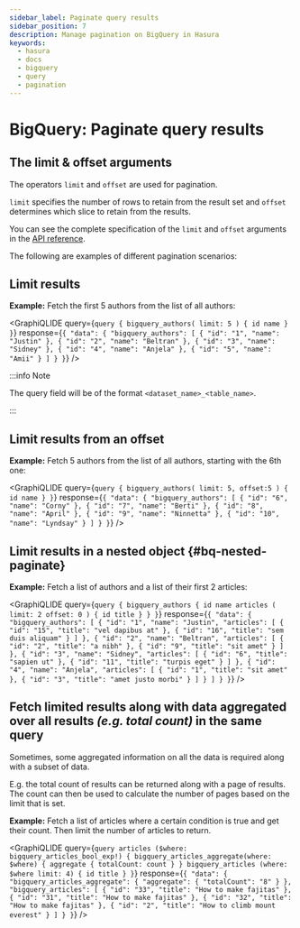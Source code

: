 ```yaml
---
sidebar_label: Paginate query results
sidebar_position: 7
description: Manage pagination on BigQuery in Hasura
keywords:
  - hasura
  - docs
  - bigquery
  - query
  - pagination
---
```



# BigQuery: Paginate query results

## The **limit** & **offset** arguments

The operators `limit` and `offset` are used for pagination.

`limit` specifies the number of rows to retain from the result set and
`offset` determines which slice to retain from the results.

You can see the complete specification of the `limit` and `offset`
arguments in the [API reference](/api-reference/graphql-api/query.mdx#paginationexp).

The following are examples of different pagination scenarios:

## Limit results

**Example:** Fetch the first 5 authors from the list of all authors:

<GraphiQLIDE
  query={`query {
  bigquery_authors(
    limit: 5
  ) {
    id
    name
  }
}`}
response={`{
  "data": {
    "bigquery_authors": [
      {
        "id": "1",
        "name": "Justin"
      },
      {
        "id": "2",
        "name": "Beltran"
      },
      {
        "id": "3",
        "name": "Sidney"
      },
      {
        "id": "4",
        "name": "Anjela"
      },
      {
        "id": "5",
        "name": "Amii"
      }
    ]
  }
}`}
/>

:::info Note

The query field will be of the format `<dataset_name>_<table_name>`.

:::

## Limit results from an offset

**Example:** Fetch 5 authors from the list of all authors, starting with
the 6th one:

<GraphiQLIDE
  query={`query {
  bigquery_authors(
    limit: 5,
    offset:5
  ) {
    id
    name
  }
}`}
response={`{
  "data": {
    "bigquery_authors": [
      {
        "id": "6",
        "name": "Corny"
      },
      {
        "id": "7",
        "name": "Berti"
      },
      {
        "id": "8",
        "name": "April"
      },
      {
        "id": "9",
        "name": "Ninnetta"
      },
      {
        "id": "10",
        "name": "Lyndsay"
      }
    ]
  }
}`}
/>

## Limit results in a nested object {#bq-nested-paginate}

**Example:** Fetch a list of authors and a list of their first 2
articles:

<GraphiQLIDE
  query={`query {
  bigquery_authors {
    id
    name
    articles (
      limit: 2
      offset: 0
    ) {
      id
      title
    }
  }
}`}
response={`{
  "data": {
    "bigquery_authors": [
      {
        "id": "1",
        "name": "Justin",
        "articles": [
          {
            "id": "15",
            "title": "vel dapibus at"
          },
          {
            "id": "16",
            "title": "sem duis aliquam"
          }
        ]
      },
      {
        "id": "2",
        "name": "Beltran",
        "articles": [
          {
            "id": "2",
            "title": "a nibh"
          },
          {
            "id": "9",
            "title": "sit amet"
          }
        ]
      },
      {
        "id": "3",
        "name": "Sidney",
        "articles": [
          {
            "id": "6",
            "title": "sapien ut"
          },
          {
            "id": "11",
            "title": "turpis eget"
          }
        ]
      },
      {
        "id": "4",
        "name": "Anjela",
        "articles": [
          {
            "id": "1",
            "title": "sit amet"
          },
          {
            "id": "3",
            "title": "amet justo morbi"
          }
        ]
      }
    ]
  }
}`}
/>

## Fetch limited results along with data aggregated over all results *(e.g. total count)* in the same query

Sometimes, some aggregated information on all the data is required along
with a subset of data.

E.g. the total count of results can be returned along with a page of
results. The count can then be used to calculate the number of pages
based on the limit that is set.

**Example:** Fetch a list of articles where a certain condition is true
and get their count. Then limit the number of articles to return.

<GraphiQLIDE
  query={`query articles ($where: bigquery_articles_bool_exp!) {
  bigquery_articles_aggregate(where: $where) {
    aggregate {
      totalCount: count
    }
  }
  bigquery_articles (where: $where limit: 4) {
    id
    title
  }
}`}
response={`{
  "data": {
    "bigquery_articles_aggregate": {
      "aggregate": {
        "totalCount": "8"
      }
    },
    "bigquery_articles": [
      {
        "id": "33",
        "title": "How to make fajitas"
      },
      {
        "id": "31",
        "title": "How to make fajitas"
      },
      {
        "id": "32",
        "title": "How to make fajitas"
      },
      {
        "id": "2",
        "title": "How to climb mount everest"
      }
    ]
  }
}`}
/>



